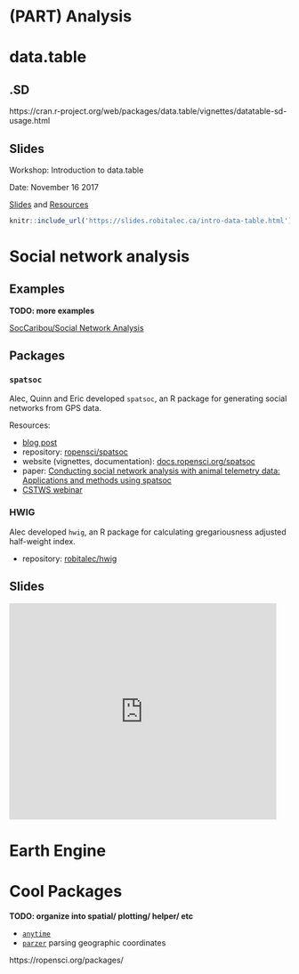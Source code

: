 # (PART) Analysis {-}

# data.table

## .SD
https://cran.r-project.org/web/packages/data.table/vignettes/datatable-sd-usage.html



## Slides {#dt-slides}
Workshop: Introduction to data.table

Date: November 16 2017

[Slides](https://slides.robitalec.ca/intro-data-table.html) and [Resources](https://gitlab.com/robit.a/workshops/-/archive/master/workshops-master.zip?path=intro-data-table)

```r
knitr::include_url('https://slides.robitalec.ca/intro-data-table.html')
```


# Social network analysis

## Examples

**TODO: more examples**

[SocCaribou/Social Network Analysis](https://github.com/wildlifeevoeco/SocCaribou/blob/master/scripts/4-SocialNetworkAnalysis.R)


## Packages

### `spatsoc`

Alec, Quinn and Eric developed `spatsoc`, an R package for generating social networks from GPS data. 

Resources:

* [blog post](https://ropensci.org/blog/2018/12/04/spatsoc/)
* repository: [ropensci/spatsoc](https://github.com/ropensci/spatsoc/)
* website (vignettes, documentation): [docs.ropensci.org/spatsoc](https://docs.ropensci.org/spatsoc/)
* paper: [Conducting social network analysis with animal telemetry data: Applications and methods using spatsoc](https://besjournals.onlinelibrary.wiley.com/doi/abs/10.1111/2041-210X.13215)
* [CSTWS webinar](https://slides.robitalec.ca/CSTWS-webinar-spatsoc.html)


### HWIG

Alec developed `hwig`, an R package for calculating gregariousness adjusted half-weight index.

* repository: [robitalec/hwig](https://github.com/robitalec/hwig)


## Slides {#sna-slides}

<iframe src="https://docs.google.com/presentation/d/e/2PACX-1vRMzDEm8bkxbERxRummBcgqHzOb2vLasEgJNsNC8r462hANEUCwu4dxDyVkdmroFCK7HFsIkhawKe_t/embed?start=false&loop=false&delayms=3000" frameborder="0" width="480" height="389" allowfullscreen="true" mozallowfullscreen="true" webkitallowfullscreen="true"></iframe>


# Earth Engine


# Cool Packages {#analysis-cool}

**TODO: organize into spatial/ plotting/ helper/ etc**

* [`anytime`](https://github.com/eddelbuettel/anytime) 
* [`parzer`](https://github.com/ropensci/parzer) parsing geographic coordinates


https://ropensci.org/packages/

